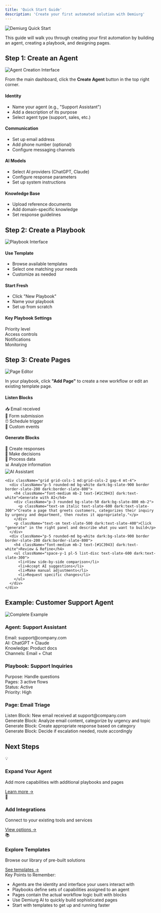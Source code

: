 ```yaml
---
title: 'Quick Start Guide'
description: 'Create your first automated solution with Demiurg'
---
```


<Frame>
  <img 
    src="/images/quick-start-hero.png" 
    alt="Demiurg Quick Start" 
    className="rounded-lg shadow-sm"
  />
</Frame>

<div className="p-4 rounded-md bg-white dark:bg-transparent border-l-2 border-[#1C3943] my-6">
  <p className="text-slate-600 dark:text-slate-300">This guide will walk you through creating your first automation by building an agent, creating a playbook, and designing pages.</p>
</div>

## Step 1: Create an Agent

<Frame>
  <img src="/images/create-agent.png" alt="Agent Creation Interface" className="rounded-lg" />
</Frame>

<Steps>
  <Step title="Navigate to Agent Dashboard">
    <p className="text-slate-600 dark:text-slate-300">
      From the main dashboard, click the <strong>Create Agent</strong> button in the top right corner.
    </p>
  </Step>
  
  <Step title="Configure Basic Settings">
    <div className="grid grid-cols-1 md:grid-cols-2 gap-4 mt-2 mb-4">
      <div className="p-5 rounded-md bg-white dark:bg-slate-900 border border-slate-200 dark:border-slate-800">
        <h4 className="font-medium mb-2 text-[#1C3943] dark:text-white">Identity</h4>
        <ul className="space-y-1 pl-5 list-disc text-slate-600 dark:text-slate-300">
          <li>Name your agent (e.g., "Support Assistant")</li>
          <li>Add a description of its purpose</li>
          <li>Select agent type (support, sales, etc.)</li>
        </ul>
      </div>
      <div className="p-5 rounded-md bg-white dark:bg-slate-900 border border-slate-200 dark:border-slate-800">
        <h4 className="font-medium mb-2 text-[#1C3943] dark:text-white">Communication</h4>
        <ul className="space-y-1 pl-5 list-disc text-slate-600 dark:text-slate-300">
          <li>Set up email address</li>
          <li>Add phone number (optional)</li>
          <li>Configure messaging channels</li>
        </ul>
      </div>
    </div>
  </Step>
  
  <Step title="Set Up AI Tools">
    <div className="grid grid-cols-1 md:grid-cols-2 gap-4 mt-2">
      <div className="p-5 rounded-md bg-white dark:bg-slate-900 border border-slate-200 dark:border-slate-800">
        <h4 className="font-medium mb-2 text-[#1C3943] dark:text-white">AI Models</h4>
        <ul className="space-y-1 pl-5 list-disc text-slate-600 dark:text-slate-300">
          <li>Select AI providers (ChatGPT, Claude)</li>
          <li>Configure response parameters</li>
          <li>Set up system instructions</li>
        </ul>
      </div>
      <div className="p-5 rounded-md bg-white dark:bg-slate-900 border border-slate-200 dark:border-slate-800">
        <h4 className="font-medium mb-2 text-[#1C3943] dark:text-white">Knowledge Base</h4>
        <ul className="space-y-1 pl-5 list-disc text-slate-600 dark:text-slate-300">
          <li>Upload reference documents</li>
          <li>Add domain-specific knowledge</li>
          <li>Set response guidelines</li>
        </ul>
      </div>
    </div>
  </Step>
</Steps>

## Step 2: Create a Playbook

<Frame>
  <img src="/images/playbook-creation.png" alt="Playbook Interface" className="rounded-lg" />
</Frame>

<Steps>
  <Step title="Choose Template or Create New">
    <div className="grid grid-cols-1 md:grid-cols-2 gap-4 mt-2 mb-4">
      <div className="p-5 rounded-md bg-white dark:bg-slate-900 border border-slate-200 dark:border-slate-800">
        <h4 className="font-medium mb-2 text-[#1C3943] dark:text-white">Use Template</h4>
        <ul className="space-y-1 pl-5 list-disc text-slate-600 dark:text-slate-300">
          <li>Browse available templates</li>
          <li>Select one matching your needs</li>
          <li>Customize as needed</li>
        </ul>
      </div>
      <div className="p-5 rounded-md bg-white dark:bg-slate-900 border border-slate-200 dark:border-slate-800">
        <h4 className="font-medium mb-2 text-[#1C3943] dark:text-white">Start Fresh</h4>
        <ul className="space-y-1 pl-5 list-disc text-slate-600 dark:text-slate-300">
          <li>Click "New Playbook"</li>
          <li>Name your playbook</li>
          <li>Set up from scratch</li>
        </ul>
      </div>
    </div>
  </Step>
  
  <Step title="Configure Settings">
    <div className="p-5 rounded-md bg-white dark:bg-slate-900 border border-slate-200 dark:border-slate-800 my-2">
      <h4 className="font-medium mb-2 text-[#1C3943] dark:text-white">Key Playbook Settings</h4>
      <div className="grid grid-cols-2 md:grid-cols-4 gap-2">
        <div className="px-3 py-2 rounded bg-slate-50 dark:bg-slate-800 text-sm text-slate-600 dark:text-slate-300">Priority level</div>
        <div className="px-3 py-2 rounded bg-slate-50 dark:bg-slate-800 text-sm text-slate-600 dark:text-slate-300">Access controls</div>
        <div className="px-3 py-2 rounded bg-slate-50 dark:bg-slate-800 text-sm text-slate-600 dark:text-slate-300">Notifications</div>
        <div className="px-3 py-2 rounded bg-slate-50 dark:bg-slate-800 text-sm text-slate-600 dark:text-slate-300">Monitoring</div>
      </div>
    </div>
  </Step>
</Steps>

## Step 3: Create Pages

<Frame>
  <img src="/images/page-editor.png" alt="Page Editor" className="rounded-lg" />
</Frame>

<Steps>
  <Step title="Add Pages to Playbook">
    <div className="p-5 rounded-md bg-white dark:bg-slate-900 border border-slate-200 dark:border-slate-800 my-2">
      <p className="text-slate-600 dark:text-slate-300">In your playbook, click <strong>"Add Page"</strong> to create a new workflow or edit an existing template page.</p>
    </div>
  </Step>
  
  <Step title="Build with Blocks">
    <div className="grid grid-cols-1 md:grid-cols-2 gap-4 mt-2">
      <div className="p-5 rounded-md bg-white dark:bg-slate-900 border border-slate-200 dark:border-slate-800">
        <h4 className="font-medium mb-2 text-[#1C3943] dark:text-white">Listen Blocks</h4>
        <div className="space-y-2">
          <div className="px-3 py-2 rounded bg-slate-50 dark:bg-slate-800 text-sm flex items-center">
            <span className="mr-2">📥</span> <span className="text-slate-600 dark:text-slate-300">Email received</span>
          </div>
          <div className="px-3 py-2 rounded bg-slate-50 dark:bg-slate-800 text-sm flex items-center">
            <span className="mr-2">📝</span> <span className="text-slate-600 dark:text-slate-300">Form submission</span>
          </div>
          <div className="px-3 py-2 rounded bg-slate-50 dark:bg-slate-800 text-sm flex items-center">
            <span className="mr-2">⏰</span> <span className="text-slate-600 dark:text-slate-300">Schedule trigger</span>
          </div>
          <div className="px-3 py-2 rounded bg-slate-50 dark:bg-slate-800 text-sm flex items-center">
            <span className="mr-2">🔔</span> <span className="text-slate-600 dark:text-slate-300">Custom events</span>
          </div>
        </div>
      </div>
      <div className="p-5 rounded-md bg-white dark:bg-slate-900 border border-slate-200 dark:border-slate-800">
        <h4 className="font-medium mb-2 text-[#1C3943] dark:text-white">Generate Blocks</h4>
        <div className="space-y-2">
          <div className="px-3 py-2 rounded bg-slate-50 dark:bg-slate-800 text-sm flex items-center">
            <span className="mr-2">💬</span> <span className="text-slate-600 dark:text-slate-300">Create responses</span>
          </div>
          <div className="px-3 py-2 rounded bg-slate-50 dark:bg-slate-800 text-sm flex items-center">
            <span className="mr-2">🔀</span> <span className="text-slate-600 dark:text-slate-300">Make decisions</span>
          </div>
          <div className="px-3 py-2 rounded bg-slate-50 dark:bg-slate-800 text-sm flex items-center">
            <span className="mr-2">🔄</span> <span className="text-slate-600 dark:text-slate-300">Process data</span>
          </div>
          <div className="px-3 py-2 rounded bg-slate-50 dark:bg-slate-800 text-sm flex items-center">
            <span className="mr-2">📊</span> <span className="text-slate-600 dark:text-slate-300">Analyze information</span>
          </div>
        </div>
      </div>
    </div>
  </Step>
  
  <Step title="Use Demiurg AI">
    <Frame>
      <img src="/images/ai-assistant.png" alt="AI Assistant" className="rounded-lg" />
    </Frame>
    
    <div className="grid grid-cols-1 md:grid-cols-2 gap-4 mt-4">
      <div className="p-5 rounded-md bg-white dark:bg-slate-900 border border-slate-200 dark:border-slate-800">
        <h4 className="font-medium mb-2 text-[#1C3943] dark:text-white">Generate with AI</h4>
        <div className="p-3 rounded bg-slate-50 dark:bg-slate-800 mb-2">
          <p className="text-sm italic text-slate-600 dark:text-slate-300">"Create a page that greets customers, categorizes their inquiry by urgency and department, then routes it appropriately."</p>
        </div>
        <p className="text-sm text-slate-500 dark:text-slate-400">Click "generate" in the right panel and describe what you want to build</p>
      </div>
      <div className="p-5 rounded-md bg-white dark:bg-slate-900 border border-slate-200 dark:border-slate-800">
        <h4 className="font-medium mb-2 text-[#1C3943] dark:text-white">Review & Refine</h4>
        <ul className="space-y-1 pl-5 list-disc text-slate-600 dark:text-slate-300">
          <li>View side-by-side comparison</li>
          <li>Accept AI suggestions</li>
          <li>Make manual adjustments</li>
          <li>Request specific changes</li>
        </ul>
      </div>
    </div>
  </Step>
</Steps>

## Example: Customer Support Agent

<Frame className="mb-6">
  <img src="/images/complete-example.png" alt="Complete Example" className="rounded-lg" />
</Frame>

<CardGroup cols={1}>
  <Card>
    <div className="border-l-2 border-[#1C3943] pl-4">
      <h3 className="text-lg font-medium mb-2 text-[#1C3943] dark:text-white">Agent: Support Assistant</h3>
      <div className="grid grid-cols-2 md:grid-cols-4 gap-2">
        <div className="px-3 py-2 rounded bg-slate-50 dark:bg-slate-800 text-sm">
          <span className="text-[#1C3943] dark:text-white font-medium">Email:</span> <span className="text-slate-600 dark:text-slate-300">support@company.com</span>
        </div>
        <div className="px-3 py-2 rounded bg-slate-50 dark:bg-slate-800 text-sm">
          <span className="text-[#1C3943] dark:text-white font-medium">AI:</span> <span className="text-slate-600 dark:text-slate-300">ChatGPT + Claude</span>
        </div>
        <div className="px-3 py-2 rounded bg-slate-50 dark:bg-slate-800 text-sm">
          <span className="text-[#1C3943] dark:text-white font-medium">Knowledge:</span> <span className="text-slate-600 dark:text-slate-300">Product docs</span>
        </div>
        <div className="px-3 py-2 rounded bg-slate-50 dark:bg-slate-800 text-sm">
          <span className="text-[#1C3943] dark:text-white font-medium">Channels:</span> <span className="text-slate-600 dark:text-slate-300">Email + Chat</span>
        </div>
      </div>
    </div>
  </Card>
  
  <Card>
    <div className="border-l-2 border-[#598a9c] pl-4">
      <h3 className="text-lg font-medium mb-2 text-[#1C3943] dark:text-white">Playbook: Support Inquiries</h3>
      <div className="grid grid-cols-2 md:grid-cols-4 gap-2">
        <div className="px-3 py-2 rounded bg-slate-50 dark:bg-slate-800 text-sm">
          <span className="text-[#1C3943] dark:text-white font-medium">Purpose:</span> <span className="text-slate-600 dark:text-slate-300">Handle questions</span>
        </div>
        <div className="px-3 py-2 rounded bg-slate-50 dark:bg-slate-800 text-sm">
          <span className="text-[#1C3943] dark:text-white font-medium">Pages:</span> <span className="text-slate-600 dark:text-slate-300">3 active flows</span>
        </div>
        <div className="px-3 py-2 rounded bg-slate-50 dark:bg-slate-800 text-sm">
          <span className="text-[#1C3943] dark:text-white font-medium">Status:</span> <span className="text-slate-600 dark:text-slate-300">Active</span>
        </div>
        <div className="px-3 py-2 rounded bg-slate-50 dark:bg-slate-800 text-sm">
          <span className="text-[#1C3943] dark:text-white font-medium">Priority:</span> <span className="text-slate-600 dark:text-slate-300">High</span>
        </div>
      </div>
    </div>
  </Card>
  
  <Card>
    <div className="border-l-2 border-[#1C3943] pl-4">
      <h3 className="text-lg font-medium mb-2 text-[#1C3943] dark:text-white">Page: Email Triage</h3>
      <div className="space-y-2">
        <div className="px-3 py-2 rounded bg-slate-50 dark:bg-slate-800 text-sm">
          <span className="text-[#1C3943] dark:text-white font-medium">Listen Block:</span> <span className="text-slate-600 dark:text-slate-300">New email received at support@company.com</span>
        </div>
        <div className="px-3 py-2 rounded bg-slate-50 dark:bg-slate-800 text-sm">
          <span className="text-[#1C3943] dark:text-white font-medium">Generate Block:</span> <span className="text-slate-600 dark:text-slate-300">Analyze email content, categorize by urgency and topic</span>
        </div>
        <div className="px-3 py-2 rounded bg-slate-50 dark:bg-slate-800 text-sm">
          <span className="text-[#1C3943] dark:text-white font-medium">Generate Block:</span> <span className="text-slate-600 dark:text-slate-300">Create appropriate response based on category</span>
        </div>
        <div className="px-3 py-2 rounded bg-slate-50 dark:bg-slate-800 text-sm">
          <span className="text-[#1C3943] dark:text-white font-medium">Generate Block:</span> <span className="text-slate-600 dark:text-slate-300">Decide if escalation needed, route accordingly</span>
        </div>
      </div>
    </div>
  </Card>
</CardGroup>

## Next Steps

<div className="grid grid-cols-1 md:grid-cols-3 gap-4 my-6">
  <div className="p-5 rounded-md bg-white dark:bg-slate-900 border border-slate-200 dark:border-slate-800">
    <div className="text-2xl mb-2">💡</div>
    <h3 className="text-lg font-medium mb-1 text-[#1C3943] dark:text-white">Expand Your Agent</h3>
    <p className="text-sm mb-3 text-slate-600 dark:text-slate-300">Add more capabilities with additional playbooks and pages</p>
    <a href="/pages/overview" className="text-[#598a9c] text-sm font-medium hover:underline">Learn more →</a>
  </div>
  <div className="p-5 rounded-md bg-white dark:bg-slate-900 border border-slate-200 dark:border-slate-800">
    <div className="text-2xl mb-2">🔌</div>
    <h3 className="text-lg font-medium mb-1 text-[#1C3943] dark:text-white">Add Integrations</h3>
    <p className="text-sm mb-3 text-slate-600 dark:text-slate-300">Connect to your existing tools and services</p>
    <a href="/agents/external-services" className="text-[#598a9c] text-sm font-medium hover:underline">View options →</a>
  </div>
  <div className="p-5 rounded-md bg-white dark:bg-slate-900 border border-slate-200 dark:border-slate-800">
    <div className="text-2xl mb-2">📚</div>
    <h3 className="text-lg font-medium mb-1 text-[#1C3943] dark:text-white">Explore Templates</h3>
    <p className="text-sm mb-3 text-slate-600 dark:text-slate-300">Browse our library of pre-built solutions</p>
    <a href="/solutions/customer-service" className="text-[#598a9c] text-sm font-medium hover:underline">See templates →</a>
  </div>
</div>

<div className="p-4 rounded-md bg-white dark:bg-transparent border-l-2 border-[#1C3943] my-6">
  <div className="font-medium text-[#1C3943] dark:text-white mb-2">Key Points to Remember:</div>
  <ul className="space-y-1 pl-5 list-disc text-slate-600 dark:text-slate-300">
    <li><span className="text-[#1C3943] dark:text-white font-medium">Agents</span> are the identity and interface your users interact with</li>
    <li><span className="text-[#1C3943] dark:text-white font-medium">Playbooks</span> define sets of capabilities assigned to an agent</li>
    <li><span className="text-[#1C3943] dark:text-white font-medium">Pages</span> contain the actual workflow logic built with blocks</li>
    <li>Use <span className="text-[#1C3943] dark:text-white font-medium">Demiurg AI</span> to quickly build sophisticated pages</li>
    <li>Start with <span className="text-[#1C3943] dark:text-white font-medium">templates</span> to get up and running faster</li>
  </ul>
</div>